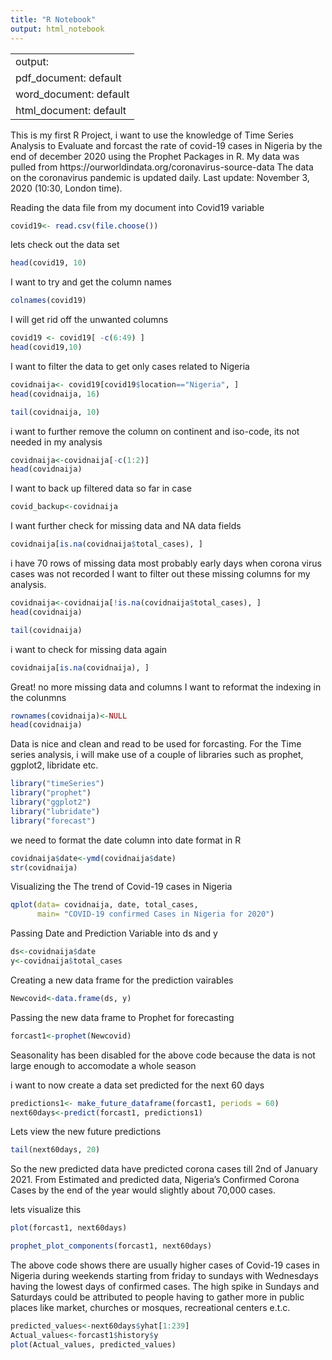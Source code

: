 ```yaml
---
title: "R Notebook"
output: html_notebook
---
```


---
output:
  pdf_document: default
  word_document: default
  html_document: default
---
This is my first R Project, i want to use the knowledge of Time Series Analysis to Evaluate
and forcast the rate of covid-19 cases in Nigeria by the end of december 2020 using the
Prophet Packages in R. 
My data was pulled from https://ourworldindata.org/coronavirus-source-data
The data on the coronavirus pandemic is updated daily. Last update: November 3, 2020 (10:30, London time).

Reading the data file from my document into Covid19 variable
```r
covid19<- read.csv(file.choose())
```
lets check out the data set
```r
head(covid19, 10)
```

I want to try and get the column names
```r
colnames(covid19)
```
I will get rid off the unwanted columns
```r
covid19 <- covid19[ -c(6:49) ]
head(covid19,10)
```
I want to filter the data to get only cases related to Nigeria
```r
covidnaija<- covid19[covid19$location=="Nigeria", ]
head(covidnaija, 16)
```
```r
tail(covidnaija, 10)
```

i want to further remove the column on continent and iso-code, its not needed in my analysis
```r
covidnaija<-covidnaija[-c(1:2)]
head(covidnaija)
```
I want to back up filtered data so far in case
```r
covid_backup<-covidnaija
```
I want further check for missing data and NA data fields
```r
covidnaija[is.na(covidnaija$total_cases), ]
```
i have 70 rows of missing data most probably early days when corona virus cases was not recorded
I want to filter out these missing columns for my analysis.
```r
covidnaija<-covidnaija[!is.na(covidnaija$total_cases), ]
head(covidnaija)

```
```r
tail(covidnaija)
```
i want to check for missing data again
```r
covidnaija[is.na(covidnaija), ]
```
Great! no more missing data and columns
I want to reformat the indexing in the colunmns
```r
rownames(covidnaija)<-NULL
head(covidnaija)
```
Data is nice and clean and read to be used for forcasting.
For the Time series analysis, i will make use of a couple of libraries such as prophet, ggplot2, libridate etc.

```r
library("timeSeries")
library("prophet")
library("ggplot2")
library("lubridate")
library("forecast")
```
we need to format the date column into date format in R
```r
covidnaija$date<-ymd(covidnaija$date)
str(covidnaija)
```
Visualizing the The trend of Covid-19 cases in Nigeria
```r
qplot(data= covidnaija, date, total_cases,
      main= "COVID-19 confirmed Cases in Nigeria for 2020")
```

Passing Date and Prediction Variable into ds and y
```r
ds<-covidnaija$date
y<-covidnaija$total_cases
```

Creating a new data frame for the prediction vairables
```r
Newcovid<-data.frame(ds, y)
```

Passing the new data frame to Prophet for forecasting
```r
forcast1<-prophet(Newcovid)
```
Seasonality has been disabled for the above code because the data is not large enough to accomodate a whole season

i want to now create a data set predicted for the next 60 days
```r
predictions1<- make_future_dataframe(forcast1, periods = 60)
next60days<-predict(forcast1, predictions1)
```

Lets view the new future predictions 
```r
tail(next60days, 20)
```
So the new predicted data have predicted corona cases till 2nd of January 2021.
From Estimated and predicted data, Nigeria's Confirmed Corona Cases by the end of the year would slightly about 70,000 cases.

lets visualize this
```r
plot(forcast1, next60days)

```


```r
prophet_plot_components(forcast1, next60days)
```
The above code shows there are usually higher cases of Covid-19 cases in Nigeria during weekends starting from friday to sundays with Wednesdays having the lowest days of confirmed cases.
The high spike in Sundays and Saturdays could be attributed to people having to gather more in public places like market, churches or mosques, recreational centers e.t.c.

```r
predicted_values<-next60days$yhat[1:239]
Actual_values<-forcast1$history$y
plot(Actual_values, predicted_values)
```


